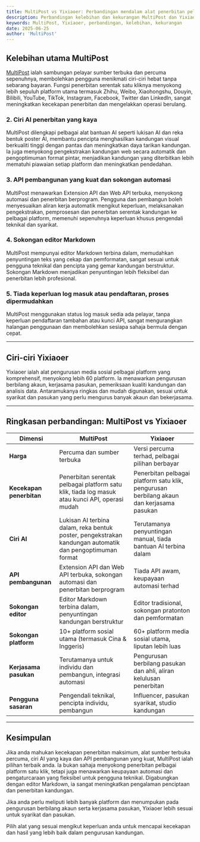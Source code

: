 ```yaml
---
title: MultiPost vs Yixiaoer: Perbandingan mendalam alat penerbitan pelbagai platform
description: Perbandingan kelebihan dan kekurangan MultiPost dan Yixiaoer
keywords: MultiPost, Yixiaoer, perbandingan, kelebihan, kekurangan
date: 2025-06-25
author: 'MultiPost'
---
```


## Kelebihan utama MultiPost

[MultiPost](https://multipost.app) ialah sambungan pelayar sumber terbuka dan percuma sepenuhnya, membolehkan pengguna menikmati ciri-ciri hebat tanpa sebarang bayaran. Fungsi penerbitan serentak satu kliknya menyokong lebih sepuluh platform utama termasuk Zhihu, Weibo, Xiaohongshu, Douyin, Bilibili, YouTube, TikTok, Instagram, Facebook, Twitter dan LinkedIn, sangat meningkatkan kecekapan penerbitan dan mengelakkan operasi berulang.

### 2. Ciri AI penerbitan yang kaya

MultiPost dilengkapi pelbagai alat bantuan AI seperti lukisan AI dan reka bentuk poster AI, membantu pencipta menghasilkan kandungan visual berkualiti tinggi dengan pantas dan meningkatkan daya tarikan kandungan. Ia juga menyokong pengekstrakan kandungan web secara automatik dan pengoptimuman format pintar, menjadikan kandungan yang diterbitkan lebih mematuhi piawaian setiap platform dan meningkatkan pendedahan.

### 3. API pembangunan yang kuat dan sokongan automasi

MultiPost menawarkan Extension API dan Web API terbuka, menyokong automasi dan penerbitan berprogram. Pengguna dan pembangun boleh menyesuaikan aliran kerja automatik mengikut keperluan, melaksanakan pengekstrakan, pemprosesan dan penerbitan serentak kandungan ke pelbagai platform, memenuhi sepenuhnya keperluan khusus pengendali teknikal dan syarikat.

### 4. Sokongan editor Markdown

MultiPost mempunyai editor Markdown terbina dalam, memudahkan penyuntingan teks yang cekap dan pemformatan, sangat sesuai untuk pengguna teknikal dan pencipta yang gemar kandungan berstruktur. Sokongan Markdown menjadikan penyuntingan lebih fleksibel dan penerbitan lebih profesional.

### 5. Tiada keperluan log masuk atau pendaftaran, proses dipermudahkan

MultiPost menggunakan status log masuk sedia ada pelayar, tanpa keperluan pendaftaran tambahan atau kunci API, sangat mengurangkan halangan penggunaan dan membolehkan sesiapa sahaja bermula dengan cepat.

---

## Ciri-ciri Yixiaoer

Yixiaoer ialah alat pengurusan media sosial pelbagai platform yang komprehensif, menyokong lebih 60 platform. Ia menawarkan pengurusan berbilang akaun, kerjasama pasukan, pemeriksaan kualiti kandungan dan analisis data. Antaramukanya ringkas dan mudah digunakan, sesuai untuk syarikat dan pasukan yang perlu mengurus banyak akaun dan bekerjasama.

---

## Ringkasan perbandingan: MultiPost vs Yixiaoer

| Dimensi            | MultiPost                                   | Yixiaoer                                         |
|--------------------|---------------------------------------------|-------------------------------------------------|
| **Harga**          | Percuma dan sumber terbuka                   | Versi percuma terhad, pelbagai pilihan berbayar    |
| **Kecekapan penerbitan** | Penerbitan serentak pelbagai platform satu klik, tiada log masuk atau kunci API, operasi mudah | Penerbitan pelbagai platform satu klik, pengurusan berbilang akaun dan kerjasama pasukan |
| **Ciri AI**        | Lukisan AI terbina dalam, reka bentuk poster, pengekstrakan kandungan automatik dan pengoptimuman format | Terutamanya penyuntingan manual, tiada bantuan AI terbina dalam |
| **API pembangunan** | Extension API dan Web API terbuka, sokongan automasi dan penerbitan berprogram | Tiada API awam, keupayaan automasi terhad           |
| **Sokongan editor** | Editor Markdown terbina dalam, penyuntingan kandungan berstruktur | Editor tradisional, sokongan pratonton dan pemformatan |
| **Sokongan platform** | 10+ platform sosial utama (termasuk Cina & Inggeris) | 60+ platform media sosial utama, liputan lebih luas   |
| **Kerjasama pasukan** | Terutamanya untuk individu dan pembangun, integrasi automasi | Pengurusan berbilang pasukan dan ahli, aliran kelulusan penerbitan |
| **Pengguna sasaran** | Pengendali teknikal, pencipta individu, pembangun | Influencer, pasukan syarikat, studio kandungan      |

---

## Kesimpulan

Jika anda mahukan kecekapan penerbitan maksimum, alat sumber terbuka percuma, ciri AI yang kaya dan API pembangunan yang kuat, MultiPost ialah pilihan terbaik anda. Ia bukan sahaja menyokong penerbitan pelbagai platform satu klik, tetapi juga menawarkan keupayaan automasi dan pengaturcaraan yang fleksibel untuk pengguna teknikal. Digabungkan dengan editor Markdown, ia sangat meningkatkan pengalaman penciptaan dan penerbitan kandungan.

Jika anda perlu meliputi lebih banyak platform dan menumpukan pada pengurusan berbilang akaun serta kerjasama pasukan, Yixiaoer lebih sesuai untuk syarikat dan pasukan.

Pilih alat yang sesuai mengikut keperluan anda untuk mencapai kecekapan dan hasil yang lebih baik dalam pengurusan kandungan. 